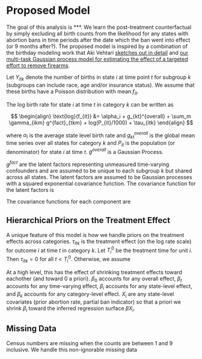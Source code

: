 # Proposed Model

The goal of this analysis is ***.  We learn the post-treatment counterfactual by simply excluding all birth counts from the likelihood for any states with abortion bans in time periods after the date which the ban went into effect (or 9 months after?). The proposed model is inspired by a combination of the birthday modeling work that Aki Vehtari [sketches out in detail](https://avehtari.github.io/casestudies/Birthdays/birthdays.html) and [our multi-task Gaussian process model for estimating the effect of a targeted effort to remove firearms ](https://ebenmichael.github.io/assets/research/MTGP_DRAFT_09272021.pdf).


Let $Y_{itk}$ denote the number of births in state $i$ at time point $t$ for subgroup $k$ (subgroups can include race, age and/or insurance status).  We assume that these births have a Poisson distribution with mean $f_{it}$. 

<!-- and overdispersion parameter $\phi_i$, so that $\text{Var}(Y_{it}) = f_{it} + \frac{f_{it}^2}{\phi}$.  -->
The log birth rate for state $i$ at time $t$ in category $k$ can be written as

$$
\begin{align}
\text{log}(f_{it}) &= \alpha_i + g_{kt}^{overall} + \sum_m \gamma_{ikm} g^{fact}_{tkm}  + log(P_{it}/1000) + \tau_{itk}
\end{align}
$$

where $\alpha_i$ is the average state level birth rate and $g_{kt}^{overall}$ is the global mean time series over all states for category $k$ and $P_{it}$ is the population (or denominator) for state $i$ at time $t$.  $g^{overall}$ is a Gaussian Process.

$g^{fact}$ are the latent factors representing unmeasured time-varying confounders and are assumed to be unique to each subgroup $k$ but shared across all states.  The latent factors are assumed to be Gaussian processes with a squared exponential covariance function.  The covariance function for the latent factors is

The covariance functions for each component are

\begin{align}
k_{\text {sqexp}}\left(t, t^{\prime}\right) &=\exp \left(-\frac{\left\|t-t^{\prime}\right\|^2}{2 \rho}\right)\\
k_{\text{per}}\left(t, t^{\prime}\right) &= \sigma^2 \exp \left(-\frac{2 \sin ^2\left(\pi \frac{|t-t'|}{12}\right)}{l^2}\right)
\end{align}

## Hierarchical Priors on the Treatment Effect

A unique feature of this model is how we handle priors on the treatment effects across categories. $\tau_{itk}$ is the treatment effect (on the log rate scale) for outcome $i$ at time $t$ in category $k$. Let $T^0_i$ be the treatment time for unit $i$.  Then $\tau_{itk} = 0$ for all $t < T^0_i$.  Otherwise, we assume

\begin{align}
\tau_{itk} &\sim \text{Normal}(\beta_0 + \beta_t + \beta_i + \beta_k, \sigma^2_\tau)\\
\beta_0 &\sim \text{Normal}(0, \sigma^2_0)\\
\beta_t &\sim \text{Normal}(0, \sigma^2_{time})\\
\beta_k &\sim \text{Normal}(0, \sigma^2_{category})\\
\beta_i &\sim \text{Normal}(\beta X_i, \sigma^2_{state})\\
\end{align}

At a high level, this has the effect of shrinking treatment effects toward eachother (and toward 0 a priori).  $\beta_0$ accounts for any overall effect, $\beta_t$ accounts for any time-varying effect, $\beta_i$ accounts for any state-level effect, and $\beta_k$ accounts for any category-level effect.  $X_i$ are any state-level covariates (prior abortion rate, partial ban indicator) so that a priori we shrink $\beta_i$ toward the inferred regression surface $\beta X_i$.  

## Missing Data

Census numbers are missing when the counts are between 1 and 9 inclusive.  We handle this non-ignorable missing data 
